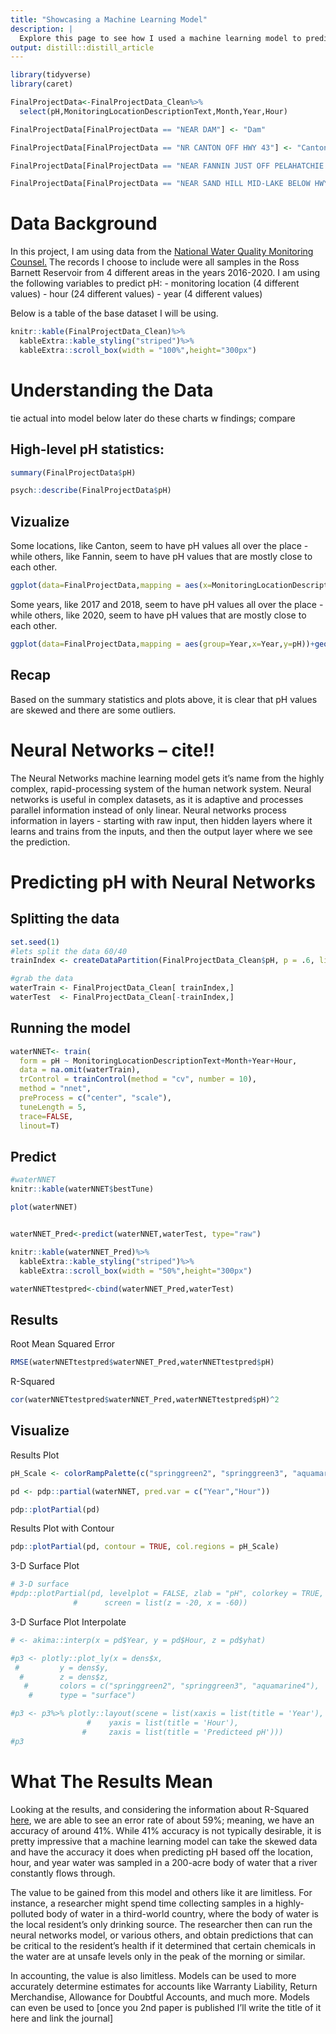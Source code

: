 ```yaml
---
title: "Showcasing a Machine Learning Model"
description: |
  Explore this page to see how I used a machine learning model to predict the pH of the Ross Barnett Reservoir. You may click "Show code" on any of the elements to see their source.
output: distill::distill_article
---
```


```r
library(tidyverse)
library(caret)
```

```r
FinalProjectData<-FinalProjectData_Clean%>%
  select(pH,MonitoringLocationDescriptionText,Month,Year,Hour)

FinalProjectData[FinalProjectData == "NEAR DAM"] <- "Dam"

FinalProjectData[FinalProjectData == "NR CANTON OFF HWY 43"] <- "Canton"

FinalProjectData[FinalProjectData == "NEAR FANNIN JUST OFF PELAHATCHIE RECREATION AREA"] <- "Fannin"

FinalProjectData[FinalProjectData == "NEAR SAND HILL MID-LAKE BELOW HWY 43 4 MILES WEST OF GOSHEN SPRINGS"] <- "Sand Hill"
```

# Data Background

In this project, I am using data from the [National Water Quality Monitoring Counsel.](waterqualitydata.us) The records I choose to include were all samples in the Ross Barnett Reservoir from 4 different areas in the years 2016-2020. I am using the following variables to predict pH:
- monitoring location (4 different values)
- hour (24 different values)
- year (4 different values)

Below is a table of the base dataset I will be using.

```r
knitr::kable(FinalProjectData_Clean)%>%
  kableExtra::kable_styling("striped")%>%
  kableExtra::scroll_box(width = "100%",height="300px")
```

# Understanding the Data
tie actual into model below later
do these charts w findings; compare

## High-level pH statistics:

```r
summary(FinalProjectData$pH)

psych::describe(FinalProjectData$pH)
```

## Vizualize 

Some locations, like Canton, seem to have pH values all over the place - while others, like Fannin, seem to have pH values that are mostly close to each other. 

```r
ggplot(data=FinalProjectData,mapping = aes(x=MonitoringLocationDescriptionText,y=pH))+geom_boxplot()
```

Some years, like 2017 and 2018, seem to have pH values all over the place - while others, like 2020, seem to have pH values that are mostly close to each other. 

```r
ggplot(data=FinalProjectData,mapping = aes(group=Year,x=Year,y=pH))+geom_boxplot()
```

## Recap

Based on the summary statistics and plots above, it is clear that pH values are skewed and there are some outliers.

# Neural Networks -- cite!!

The Neural Networks machine learning model gets it's name from the highly complex, rapid-processing system of the human network system. Neural networks is useful in complex datasets, as it is adaptive and processes parallel information instead of only  linear. Neural networks process information in layers - starting with raw input, then hidden layers where it learns and trains from the inputs, and then the output layer where we see the prediction. 

# Predicting pH with Neural Networks

## Splitting the data

```r
set.seed(1)
#lets split the data 60/40
trainIndex <- createDataPartition(FinalProjectData_Clean$pH, p = .6, list = FALSE, times = 1)

#grab the data
waterTrain <- FinalProjectData_Clean[ trainIndex,]
waterTest  <- FinalProjectData_Clean[-trainIndex,]
```

## Running the model

```r
waterNNET<- train(
  form = pH ~ MonitoringLocationDescriptionText+Month+Year+Hour,
  data = na.omit(waterTrain),
  trControl = trainControl(method = "cv", number = 10),
  method = "nnet",
  preProcess = c("center", "scale"),
  tuneLength = 5,
  trace=FALSE,
  linout=T)
```

## Predict 

```r
#waterNNET
knitr::kable(waterNNET$bestTune)

plot(waterNNET)


waterNNET_Pred<-predict(waterNNET,waterTest, type="raw")

knitr::kable(waterNNET_Pred)%>%
  kableExtra::kable_styling("striped")%>%
  kableExtra::scroll_box(width = "50%",height="300px")

waterNNETtestpred<-cbind(waterNNET_Pred,waterTest)
```

## Results

Root Mean Squared Error

```r
RMSE(waterNNETtestpred$waterNNET_Pred,waterNNETtestpred$pH)
```

R-Squared

```r
cor(waterNNETtestpred$waterNNET_Pred,waterNNETtestpred$pH)^2
```

## Visualize

Results Plot

```r
pH_Scale <- colorRampPalette(c("springgreen2", "springgreen3", "aquamarine4"))

pd <- pdp::partial(waterNNET, pred.var = c("Year","Hour"))

pdp::plotPartial(pd)
```

Results Plot with Contour

```r
pdp::plotPartial(pd, contour = TRUE, col.regions = pH_Scale)
```

3-D Surface Plot

```r
# 3-D surface
#pdp::plotPartial(pd, levelplot = FALSE, zlab = "pH", colorkey = TRUE, 
              #      screen = list(z = -20, x = -60))
```

3-D Surface Plot Interpolate

```r
# <- akima::interp(x = pd$Year, y = pd$Hour, z = pd$yhat)

#p3 <- plotly::plot_ly(x = dens$x, 
 #         y = dens$y, 
  #        z = dens$z,
   #       colors = c("springgreen2", "springgreen3", "aquamarine4"),
    #      type = "surface")

#p3 <- p3%>% plotly::layout(scene = list(xaxis = list(title = 'Year'),
                 #    yaxis = list(title = 'Hour'),
                #     zaxis = list(title = 'Predicteed pH')))
#p3
```

# What The Results Mean

Looking at the results, and considering the information about R-Squared [here](alexxreadd.com/RSquared), we are able to see an error rate of about 59%; meaning, we have an accuracy of around 41%. While 41% accuracy is not typically desirable, it is pretty impressive that a machine learning model can take the skewed data and have the accuracy it does when predicting pH based off the location, hour, and year water was sampled in a 200-acre body of water that a river constantly flows through.

The value to be gained from this model and others like it are limitless. For instance, a researcher might spend time collecting samples in a highly-polluted body of water in a third-world country, where the body of water is the local resident's only drinking source. The researcher then can run the neural networks model, or various others, and obtain predictions that can be critical to the resident's health if it determined that certain chemicals in the water are at unsafe levels only in the peak of the morning or similar.

In accounting, the value is also limitless. Models can be used to more accurately determine estimates for accounts like Warranty Liability, Return Merchandise, Allowance for Doubtful Accounts, and much more. Models can even be used to [once you 2nd paper is published I'll write the title of it here and link the journal]